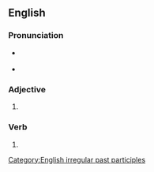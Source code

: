 ==English==

===Pronunciation===
* {{a|UK}} {{IPA|/æˈkɜːst/|/əˈkɜːst/|lang=en}}
* {{rhymes|ɜː(ɹ)st|lang=en}}

===Adjective===
{{en-adj}}

# {{archaic spelling of|accursed|lang=en}}

===Verb===
{{head|en|past participle}}

# {{past participle of|accurse|lang=en|nocat=1}}

[[Category:English irregular past participles]]